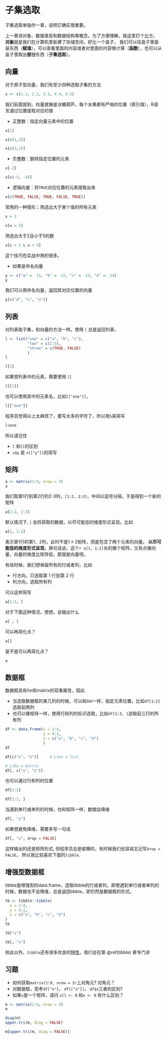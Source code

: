 # 子集选取 {#subsetting}

子集选取单独作一章，说明它确实很重要。

上一章讲对象、数据类型和数据结构等概念。为了方便理解，我这里打个比方，
**对象**就是我们在计算机里新建了存储空间，好比一个盒子，
我们可以往盒子里面装东西（**赋值**），可以查看里面的内容或者对里面的内容做计算（**函数**），也可以从盒子里取出**部分**东西（**子集选取**）。



## 向量

对于原子型向量，我们有至少四种选取子集的方法
```r
x <- c(1.1, 2.2, 3.3, 4.4, 5.5)
```

我们前面提到，向量就像是冰糖葫芦，每个水果都有严格的位置（索引值），R语言通过位置提取对应的值

- 正整数：指定向量元素中的位置
```r
x[1]
```

```r
x[c(1,3)]
```


```r
x[c(3,1)]
```

- 负整数：删除指定位置的元素
```r
x[-2]
```

```r
x[c(-3, -4)]
```


- 逻辑向量：将`TRUE`对应位置的元素提取出来
```r
x[c(TRUE, FALSE, TRUE, FALSE, TRUE)]
```

常用的一种情形；筛选出大于某个值的所有元素
```r
x > 3
```

```r
x[x > 3]
```

筛选出大于2且小于5的数
```r
x[x > 2 & x < 5]
```

这个技巧在实战中用的很多。


- 如果是命名向量
```r
y <- c("a" =  11, "b" =  12, "c" =  13, "d" =  14)
y
```

我们可以用命名向量，返回其对应位置的向量
```r
y[c("d", "c", "a")]
```

## 列表

对列表取子集，和向量的方法一样。使用 `[` 总是返回列表，
```r
l <- list("one" = c("a", "b", "c"), 
		  "two" = c(1:5), 
		  "three" = c(TRUE, FALSE)
		  )
l
```

```r
l[1]
```


如果想列表中的元素，需要使用 `[[`
```r
l[[1]]
```
也可以使用其中的元素名，比如`[["one"]]`，
```r
l[["one"]]
```

程序员觉得以上太麻烦了，要写太多的字符了，所以用`$`来简写
```r
l$one
```

所以请记住

- `[` 和`[[`的区别
- `x$y` 是 `x[["y"]]`的简写
 
 
## 矩阵

```r
a <- matrix(1:9, nrow = 3)
a
```
我们取第1行到第2行的2-3列，`[1:2, 2:3]`，中间以逗号分隔，于是得到一个新的矩阵
```r
a[1:2, 2:3]
```

默认情况下, `[` 会将获取的数据，以尽可能低的维度形式呈现。比如
```r
a[1, 1:2]
```
表示第1行的第1、2列，此时不是$1 \times 2$矩阵，而是包含了两个元素的向量。
**以尽可能低的维度形式呈现**，换句话说，这个`r a[1, 1:2]`长的像个矩阵，又有点像向量，向量的维度比矩阵低，那就是向量吧。


有些时候，我们想保留所有的行或者列，比如

- 行方向，只选取第 1 行到第 2 行
- 列方向，选取所有列

可以这样简写


```r
a[1:2, ]
```

对于下面这种情况，想想，会输出什么
```r
a[ , ]
```
可以再简化点？
```r
a[]
```

是不是可以再简化点？
```r
a
```

## 数据框

数据框具有list和matrix的双重属性，因此

- 当选取数据框的某几列的时候，可以和list一样，指定元素位置，比如`df[1:2]`选取前两列 
- 也可以像矩阵一样，使用行和列的标识选取，比如`df[1:3, ]`选取前三行的所有列

```r
df <- data.frame(x = 1:4,
				 y = 4:1,
				 z = c("a", "b", "c", "d")
				 )
df
```


```r
df[c("x", "z")]     # Like a list
```



```r
# Like a matrix
df[, c("x", "z")]
```


也可以通过行和列的位置
```r
df[1:2]
```


```r
df[1:3, ]
```


当遇到单行或单列的时候，也和矩阵一样，数据会降维
```r
df[, "x"]
```


如果想避免降维，需要多写一句话
```r
df[, "x", drop = FALSE]
```
这样输出的还是矩阵形式, 但程序员总是偷懒的，有时候我们也容易忘记写`drop = FALSE`，
所以我比较喜欢下面的`tibble`.



## 增强型数据框

tibble是增强型的data.frame，选取tibble的行或者列，即使遇到单行或者单列的时候，数据也不会降维，总是返回tibble，即仍然是数据框的形式。

```r
tb <- tibble::tibble(
  x = 1:4,
  y = 4:1,
  z = c("a", "b", "c", "d")
)
tb
```


```r
tb["x"]
```


```r
tb[, "x"]
```
除此以外，`tibble`还有很多优良的[特性](https://tibble.tidyverse.org/)，我们会在第 \@ref(tibble) 章专门讲




## 习题

- 如何获取`matrix(1:9, nrow = 3)`上对角元? 对角元？
- 对数据框，思考`df["x"]`， `df[["x"]]`， `df$x`三者的区别?
- 如果`x`是一个矩阵，请问 `x[] <- 0` 和`x <- 0` 有什么区别？

```r
m <- matrix(1:9, nrow = 3)
m
```


```r
diag(m)
upper.tri(m, diag = FALSE)
```



```r
m[upper.tri(m, diag = FALSE)]
```


